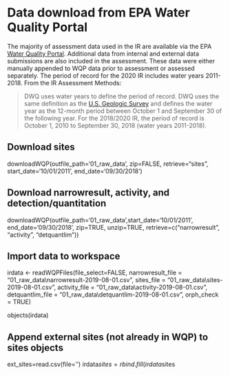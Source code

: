 # Data download from EPA Water Quality Portal
The majority of assessment data used in the IR are available via the EPA [Water Quality Portal](https://www.waterqualitydata.us/]). Additional data from 
internal and external data submissions are also included in the assessment. These data were either manually appended to WQP data prior to assessment or 
assessed separately. The period of record for the 2020 IR includes water years 2011-2018. From the IR Assessment Methods:

> DWQ uses water years to define the period of record. DWQ uses the same definition as the [U.S. Geologic Survey](https://water.usgs.gov/nwc/explain_data.html) and defines the water year as the 12-month period between October 1 and September 30 of the following year. For the 2018/2020 IR, the period of record is October 1, 2010 to September 30, 2018 (water years 2011-2018).


## Download sites
downloadWQP(outfile_path='01_raw_data', zip=FALSE, retrieve="sites", start_date='10/01/2011', end_date='09/30/2018')

## Download narrowresult, activity, and detection/quantitation
downloadWQP(outfile_path='01_raw_data',start_date='10/01/2011', end_date='09/30/2018', zip=TRUE, unzip=TRUE, retrieve=c("narrowresult", "activity", "detquantlim"))

## Import data to workspace
irdata <- readWQPFiles(file_select=FALSE,
            narrowresult_file = "01_raw_data\\narrowresult-2019-08-01.csv",
            sites_file = "01_raw_data\\sites-2019-08-01.csv",
            activity_file = "01_raw_data\\activity-2019-08-01.csv",
            detquantlim_file = "01_raw_data\\detquantlim-2019-08-01.csv",
            orph_check = TRUE)

objects(irdata)

## Append external sites (not already in WQP) to sites objects
ext_sites=read.csv(file='')
irdata$sites=rbind.fill(irdata$sites



